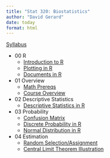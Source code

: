 ```yaml
---
title: "Stat 320: Biostatistics"
author: "David Gerard"
date: today
format: html
---
```


[Syllabus](syllabus.qmd)

- 00 R
  - [Introduction to R](./01_r/01_r_intro.qmd)
  - [Plotting in R](./01_r/01_ggplot.qmd)
  - [Documents in R](./01_r/01_quarto.qmd)
- 01 Overview
  - [Math Prereqs](./00_course_outline/00_math_prereqs.qmd)
  - [Course Overview](./00_course_outline/00_overview.qmd)
- 02 Descriptive Statistics
  - [Descriptive Statistics in R](./02_descriptive/02_descriptive.qmd)
- 03 Probability
  - [Confusion Matrix](./03_prob/03_confusion.qmd)
  - [Discrete Probability in R](./03_prob/03_prob_discrete.qmd)
  - [Normal Distribution in R](./03_prob/03_prob_cont.qmd)
- 04 Estimation
  - [Random Selection/Assignment](./04_est/04_sample.qmd)
  - [Central Limit Theorem Illustration](./04_est/04_clt.qmd)

